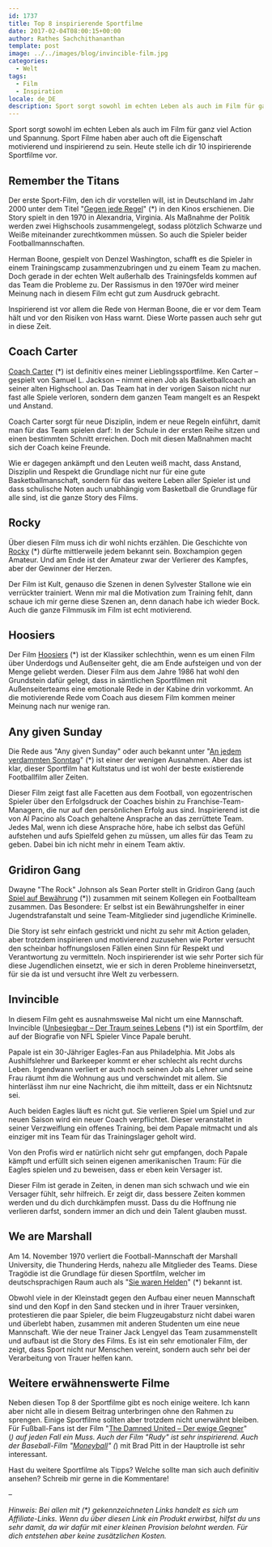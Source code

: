 ```yaml
---
id: 1737
title: Top 8 inspirierende Sportfilme
date: 2017-02-04T08:00:15+00:00
author: Rathes Sachchithananthan
template: post
image: ../../images/blog/invincible-film.jpg
categories:
  - Welt
tags:
  - Film
  - Inspiration
locale: de_DE
description: Sport sorgt sowohl im echten Leben als auch im Film für ganz viel Action und Spannung. Sport Filme haben aber auch oft die Eigenschaft motivierend und inspirierend zu sein. Heute stelle ich dir 10 inspirierende Sportfilme vor.
---
```


Sport sorgt sowohl im echten Leben als auch im Film für ganz viel Action und Spannung. Sport Filme haben aber auch oft die Eigenschaft motivierend und inspirierend zu sein. Heute stelle ich dir 10 inspirierende Sportfilme vor.

<!--more-->

## Remember the Titans

Der erste Sport-Film, den ich dir vorstellen will, ist in Deutschland im Jahr 2000 unter dem Titel "[Gegen jede Regel](http://amzn.to/2jzWAFh)" (\*) in den Kinos erschienen. Die Story spielt in den 1970 in Alexandria, Virginia. Als Maßnahme der Politik werden zwei Highschools zusammengelegt, sodass plötzlich Schwarze und Weiße miteinander zurechtkommen müssen. So auch die Spieler beider Footballmannschaften.

Herman Boone, gespielt von Denzel Washington, schafft es die Spieler in einem Trainingscamp zusammenzubringen und zu einem Team zu machen. Doch gerade in der echten Welt außerhalb des Trainingsfelds kommen auf das Team die Probleme zu. Der Rassismus in den 1970er wird meiner Meinung nach in diesem Film echt gut zum Ausdruck gebracht.

Inspirierend ist vor allem die Rede von Herman Boone, die er vor dem Team hält und vor den Risiken von Hass warnt. Diese Worte passen auch sehr gut in diese Zeit.

## Coach Carter

[Coach Carter](http://amzn.to/2joOKem) (\*) ist definitiv eines meiner Lieblingssportfilme. Ken Carter &#8211; gespielt von Samuel L. Jackson &#8211; nimmt einen Job als Basketballcoach an seiner alten Highschool an. Das Team hat in der vorigen Saison nicht nur fast alle Spiele verloren, sondern dem ganzen Team mangelt es an Respekt und Anstand.

Coach Carter sorgt für neue Disziplin, indem er neue Regeln einführt, damit man für das Team spielen darf: In der Schule in der ersten Reihe sitzen und einen bestimmten Schnitt erreichen. Doch mit diesen Maßnahmen macht sich der Coach keine Freunde.

Wie er dagegen ankämpft und den Leuten weiß macht, dass Anstand, Disziplin und Respekt die Grundlage nicht nur für eine gute Basketballmanschaft, sondern für das weitere Leben aller Spieler ist und dass schulische Noten auch unabhängig vom Basketball die Grundlage für alle sind, ist die ganze Story des Films.

## Rocky

Über diesen Film muss ich dir wohl nichts erzählen. Die Geschichte von [Rocky](http://amzn.to/2kdMRWg) (\*) dürfte mittlerweile jedem bekannt sein. Boxchampion gegen Amateur. Und am Ende ist der Amateur zwar der Verlierer des Kampfes, aber der Gewinner der Herzen.

Der Film ist Kult, genauso die Szenen in denen Sylvester Stallone wie ein verrückter trainiert. Wenn mir mal die Motivation zum Training fehlt, dann schaue ich mir gerne diese Szenen an, denn danach habe ich wieder Bock. Auch die ganze Filmmusik im Film ist echt motivierend.

<div class="embed-wrapper">
</div>

## Hoosiers

Der Film [Hoosiers](http://amzn.to/2jp0Ns8) (\*) ist der Klassiker schlechthin, wenn es um einen Film über Underdogs und Außenseiter geht, die am Ende aufsteigen und von der Menge geliebt werden. Dieser Film aus dem Jahre 1986 hat wohl den Grundstein dafür gelegt, dass in sämtlichen Sportfilmen mit Außenseiterteams eine emotionale Rede in der Kabine drin vorkommt. An die motivierende Rede vom Coach aus diesem Film kommen meiner Meinung nach nur wenige ran.

<div class="embed-wrapper">
</div>

## Any given Sunday

Die Rede aus "Any given Sunday" oder auch bekannt unter "[An jedem verdammten Sonntag](http://amzn.to/2kx706Q)" (\*) ist einer der wenigen Ausnahmen. Aber das ist klar, dieser Sportfilm hat Kultstatus und ist wohl der beste existierende Footballfilm aller Zeiten.

Dieser Film zeigt fast alle Facetten aus dem Football, von egozentrischen Spieler über den Erfolgsdruck der Coaches bishin zu Franchise-Team-Managern, die nur auf den persönlichen Erfolg aus sind. Inspirierend ist die von Al Pacino als Coach gehaltene Ansprache an das zerrüttete Team. Jedes Mal, wenn ich diese Ansprache höre, habe ich selbst das Gefühl aufstehen und aufs Spielfeld gehen zu müssen, um alles für das Team zu geben. Dabei bin ich nicht mehr in einem Team aktiv.

## Gridiron Gang

Dwayne "The Rock" Johnson als Sean Porter stellt in Gridiron Gang (auch [Spiel auf Bewährung](http://amzn.to/2k2YfBN) (\*)) zusammen mit seinem Kollegen ein Footballteam zusammen. Das Besondere: Er selbst ist ein Bewährungshelfer in einer Jugendstrafanstalt und seine Team-Mitglieder sind jugendliche Kriminelle.

Die Story ist sehr einfach gestrickt und nicht zu sehr mit Action geladen, aber trotzdem inspirieren und motivierend zuzusehen wie Porter versucht den scheinbar hoffnungslosen Fällen einen Sinn für Respekt und Verantwortung zu vermitteln. Noch inspirierender ist wie sehr Porter sich für diese Jugendlichen einsetzt, wie er sich in deren Probleme hineinversetzt, für sie da ist und versucht ihre Welt zu verbessern.

## Invincible

In diesem Film geht es ausnahmsweise Mal nicht um eine Mannschaft. Invincible ([Unbesiegbar &#8211; Der Traum seines Lebens](http://amzn.to/2jHvl9d) (\*)) ist ein Sportfilm, der auf der Biografie von NFL Spieler Vince Papale beruht.

Papale ist ein 30-Jähriger Eagles-Fan aus Philadelphia. Mit Jobs als Aushilfslehrer und Barkeeper kommt er eher schlecht als recht durchs Leben. Irgendwann verliert er auch noch seinen Job als Lehrer und seine Frau räumt ihm die Wohnung aus und verschwindet mit allem. Sie hinterlässt ihm nur eine Nachricht, die ihm mitteilt, dass er ein Nichtsnutz sei.

Auch beiden Eagles läuft es nicht gut. Sie verlieren Spiel um Spiel und zur neuen Saison wird ein neuer Coach verpflichtet. Dieser veranstaltet in seiner Verzweiflung ein offenes Training, bei dem Papale mitmacht und als einziger mit ins Team für das Trainingslager geholt wird.

Von den Profis wird er natürlich nicht sehr gut empfangen, doch Papale kämpft und erfüllt sich seinen eigenen amerikanischen Traum: Für die Eagles spielen und zu beweisen, dass er eben kein Versager ist.

Dieser Film ist gerade in Zeiten, in denen man sich schwach und wie ein Versager fühlt, sehr hilfreich. Er zeigt dir, dass bessere Zeiten kommen werden und du dich durchkämpfen musst. Dass du die Hoffnung nie verlieren darfst, sondern immer an dich und dein Talent glauben musst.

## We are Marshall

Am 14. November 1970 verliert die Football-Mannschaft der Marshall University, die Thundering Herds, nahezu alle Mitglieder des Teams. Diese Tragödie ist die Grundlage für diesen Sportfilm, welcher im deutschsprachigen Raum auch als "[Sie waren Helden](http://amzn.to/2kdbGBl)" (\*) bekannt ist.

Obwohl viele in der Kleinstadt gegen den Aufbau einer neuen Mannschaft sind und den Kopf in den Sand stecken und in ihrer Trauer versinken, protestieren die paar Spieler, die beim Flugzeugabsturz nicht dabei waren und überlebt haben, zusammen mit anderen Studenten um eine neue Mannschaft. Wie der neue Trainer Jack Lengyel das Team zusammenstellt und aufbaut ist die Story des Films. Es ist ein sehr emotionaler Film, der zeigt, dass Sport nicht nur Menschen vereint, sondern auch sehr bei der Verarbeitung von Trauer helfen kann.

<div class="embed-wrapper">
</div>

## Weitere erwähnenswerte Filme

Neben diesen Top 8 der Sportfilme gibt es noch einige weitere. Ich kann aber nicht alle in diesem Beitrag unterbringen ohne den Rahmen zu sprengen. Einige Sportfilme sollten aber trotzdem nicht unerwähnt bleiben. Für Fußball-Fans ist der Film "[The Damned United – Der ewige Gegner](http://amzn.to/2kd3AIQ)" (_) auf jeden Fall ein Muss. Auch der Film "Rudy" ist sehr inspirierend. Auch der Baseball-Film "[Moneyball](http://amzn.to/2kxf33T)" (_) mit Brad Pitt in der Hauptrolle ist sehr interessant.

Hast du weitere Sportfilme als Tipps? Welche sollte man sich auch definitiv ansehen? Schreib mir gerne in die Kommentare!

–

_Hinweis: Bei allen mit (\*) gekennzeichneten Links handelt es sich um Affiliate-Links. Wenn du über diesen Link ein Produkt erwirbst, hilfst du uns sehr damit, da wir dafür mit einer kleinen Provision belohnt werden. Für dich entstehen aber keine zusätzlichen Kosten._
